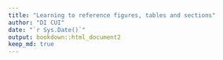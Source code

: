 ```yaml
---
title: "Learning to reference figures, tables and sections"
author: "DI CUI"
date: "`r Sys.Date()`"
output: bookdown::html_document2
keep_md: true
---
```

